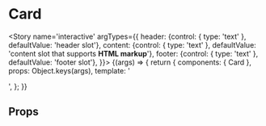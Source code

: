 
<Meta title='components/Cards/Card' component={Card} />

# Card

<Story name='interactive'
	   argTypes={{
		   header: {control: { type: 'text' }, defaultValue: 'header slot'},
		   content: {control: { type: 'text' }, defaultValue: 'content slot that supports <b>HTML markup</b>'},
		   footer: {control: { type: 'text' }, defaultValue: 'footer slot'},
	   }}>
	{(args) => {
		return {
			components: { Card },
			props: Object.keys(args),
			template: '<card><div slot="header" v-html="header" /><div slot="content" v-html="content" /><div slot="footer" v-html="footer" /></card>',
		};
	}}
</Story>

## Props

<Props of={Card} />